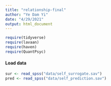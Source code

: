 ```yaml
---
title: "relationship-final"
author: "Ye Dam Yi"
date: "4/29/2021"
output: html_document
---
```

```r
require(tidyverse)
require(lavaan)
require(haven)
require(QuantPsyc)
```

#### Load data
```r
sur <- read_spss("data/self_surrogate.sav")
pred <- read_spss("data/self_prediction.sav")

```


